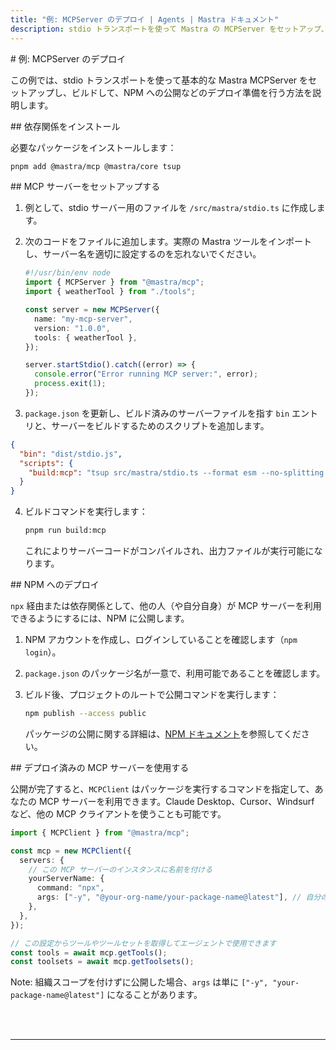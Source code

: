 ```yaml
---
title: "例: MCPServer のデプロイ | Agents | Mastra ドキュメント"
description: stdio トランスポートを使って Mastra の MCPServer をセットアップ、ビルド、デプロイし、NPM に公開する手順例。
---
```




<div id="example-deploying-an-mcpserver">
  # 例: MCPServer のデプロイ
</div>

この例では、stdio トランスポートを使って基本的な Mastra MCPServer をセットアップし、ビルドして、NPM への公開などのデプロイ準備を行う方法を説明します。

<div id="install-dependencies">
  ## 依存関係をインストール
</div>

必要なパッケージをインストールします：

```bash
pnpm add @mastra/mcp @mastra/core tsup
```


<div id="set-up-mcp-server">
  ## MCP サーバーをセットアップする
</div>

1. 例として、stdio サーバー用のファイルを `/src/mastra/stdio.ts` に作成します。

2. 次のコードをファイルに追加します。実際の Mastra ツールをインポートし、サーバー名を適切に設定するのを忘れないでください。

   ```typescript title="src/mastra/stdio.ts" copy
   #!/usr/bin/env node
   import { MCPServer } from "@mastra/mcp";
   import { weatherTool } from "./tools";

   const server = new MCPServer({
     name: "my-mcp-server",
     version: "1.0.0",
     tools: { weatherTool },
   });

   server.startStdio().catch((error) => {
     console.error("Error running MCP server:", error);
     process.exit(1);
   });
   ```

3. `package.json` を更新し、ビルド済みのサーバーファイルを指す `bin` エントリと、サーバーをビルドするためのスクリプトを追加します。

```json title="package.json" copy
{
  "bin": "dist/stdio.js",
  "scripts": {
    "build:mcp": "tsup src/mastra/stdio.ts --format esm --no-splitting --dts && chmod +x dist/stdio.js"
  }
}
```

4. ビルドコマンドを実行します：

   ```bash
   pnpm run build:mcp
   ```

   これによりサーバーコードがコンパイルされ、出力ファイルが実行可能になります。


<div id="deploying-to-npm">
  ## NPM へのデプロイ
</div>

`npx` 経由または依存関係として、他の人（や自分自身）が MCP サーバーを利用できるようにするには、NPM に公開します。

1. NPM アカウントを作成し、ログインしていることを確認します（`npm login`）。
2. `package.json` のパッケージ名が一意で、利用可能であることを確認します。
3. ビルド後、プロジェクトのルートで公開コマンドを実行します：

    ```bash
    npm publish --access public
    ```

    パッケージの公開に関する詳細は、[NPM ドキュメント](https://docs.npmjs.com/creating-and-publishing-scoped-public-packages)を参照してください。

<div id="use-the-deployed-mcp-server">
  ## デプロイ済みの MCP サーバーを使用する
</div>

公開が完了すると、`MCPClient` はパッケージを実行するコマンドを指定して、あなたの MCP サーバーを利用できます。Claude Desktop、Cursor、Windsurf など、他の MCP クライアントを使うことも可能です。

```typescript
import { MCPClient } from "@mastra/mcp";

const mcp = new MCPClient({
  servers: {
    // この MCP サーバーのインスタンスに名前を付ける
    yourServerName: {
      command: "npx",
      args: ["-y", "@your-org-name/your-package-name@latest"], // 自分のパッケージ名に置き換えてください
    },
  },
});

// この設定からツールやツールセットを取得してエージェントで使用できます
const tools = await mcp.getTools();
const toolsets = await mcp.getToolsets();
```

Note: 組織スコープを付けずに公開した場合、`args` は単に `["-y", "your-package-name@latest"]` になることがあります。

<br />

<br />

<hr className="dark:border-[#404040] border-gray-300" />

<br />

<br />
